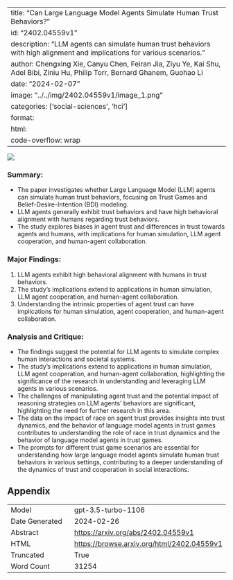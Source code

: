 
---
title: "Can Large Language Model Agents Simulate Human Trust Behaviors?"
id: "2402.04559v1"
description: "LLM agents can simulate human trust behaviors with high alignment and implications for various scenarios."
author: Chengxing Xie, Canyu Chen, Feiran Jia, Ziyu Ye, Kai Shu, Adel Bibi, Ziniu Hu, Philip Torr, Bernard Ghanem, Guohao Li
date: "2024-02-07"
image: "../../img/2402.04559v1/image_1.png"
categories: ['social-sciences', 'hci']
format:
  html:
    code-overflow: wrap
---

![](../../img/2402.04559v1/image_1.png)

### Summary:
- The paper investigates whether Large Language Model (LLM) agents can simulate human trust behaviors, focusing on Trust Games and Belief-Desire-Intention (BDI) modeling.
- LLM agents generally exhibit trust behaviors and have high behavioral alignment with humans regarding trust behaviors.
- The study explores biases in agent trust and differences in trust towards agents and humans, with implications for human simulation, LLM agent cooperation, and human-agent collaboration.

### Major Findings:
1. LLM agents exhibit high behavioral alignment with humans in trust behaviors.
2. The study's implications extend to applications in human simulation, LLM agent cooperation, and human-agent collaboration.
3. Understanding the intrinsic properties of agent trust can have implications for human simulation, agent cooperation, and human-agent collaboration.

### Analysis and Critique:
- The findings suggest the potential for LLM agents to simulate complex human interactions and societal systems.
- The study's implications extend to applications in human simulation, LLM agent cooperation, and human-agent collaboration, highlighting the significance of the research in understanding and leveraging LLM agents in various scenarios.
- The challenges of manipulating agent trust and the potential impact of reasoning strategies on LLM agents' behaviors are significant, highlighting the need for further research in this area.
- The data on the impact of race on agent trust provides insights into trust dynamics, and the behavior of language model agents in trust games contributes to understanding the role of race in trust dynamics and the behavior of language model agents in trust games.
- The prompts for different trust game scenarios are essential for understanding how large language model agents simulate human trust behaviors in various settings, contributing to a deeper understanding of the dynamics of trust and cooperation in social interactions.

## Appendix

|          |          |
|----------|----------|
| Model     | gpt-3.5-turbo-1106       |
| Date Generated     | 2024-02-26       |
| Abstract | [https://arxiv.org/abs/2402.04559v1](https://arxiv.org/abs/2402.04559v1)        |
| HTML     | [https://browse.arxiv.org/html/2402.04559v1](https://browse.arxiv.org/html/2402.04559v1)       |
| Truncated       | True       |
| Word Count       | 31254       |